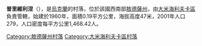 {{expand|time=2016-09-03T10:46:23+00:00}}
{{unreferenced|time=2016-09-03T10:46:23+00:00}}
{{coord|47|13|3|N|30|4|18|E|scale:30000|display=title}}

'''普里維利涅'''（{{lang-uk|Привільне}}），是[[烏克蘭|烏克蘭]]的村落，位於該國西南部[[敖德薩州|敖德薩州]]，由[[大米海利夫卡區|大米海利夫卡區]]負責管轄，始建於1960年，面積0.19平方公里，海拔高度47米，2001年人口279，人口密度每平方公里1,468.42人。

{{DEFAULTSORT:Привільне}}
[[Category:敖德薩州村落|Category:敖德薩州村落]]
[[Category:大米海利夫卡區村落|Category:大米海利夫卡區村落]]


{{Odessa-geo-stub}}